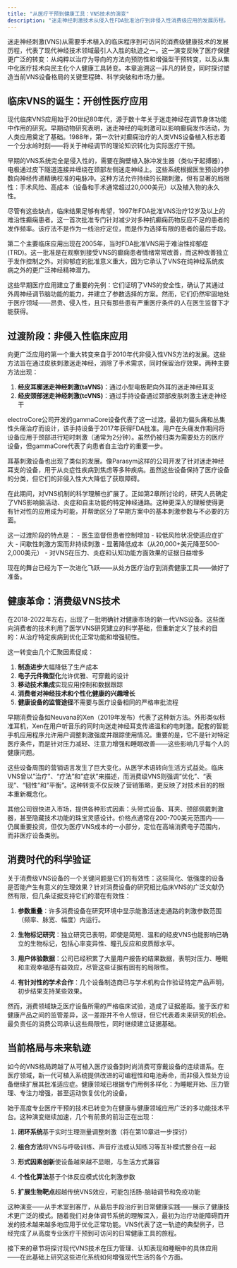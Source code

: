 ```yaml
---
title: "从医疗干预到健康工具：VNS技术的演变"
description: "迷走神经刺激技术从侵入性FDA批准治疗到非侵入性消费级应用的发展历程。"
---
```


迷走神经刺激(VNS)从需要手术植入的临床程序到可访问的消费级健康技术的发展历程，代表了现代神经技术领域最引人入胜的轨迹之一。这一演变反映了医疗保健更广泛的转变：从纯粹以治疗为导向的方法向预防性和增强型干预转变，以及从集中化医疗技术向民主化个人健康工具转变。本章追溯这一非凡的转变，同时探讨塑造当前VNS设备格局的关键里程碑、科学突破和市场力量。

## 临床VNS的诞生：开创性医疗应用

现代临床VNS应用始于20世纪80年代，源于数十年关于迷走神经在调节身体功能中作用的研究。早期动物研究表明，迷走神经的电刺激可以影响癫痫发作活动，为人类应用奠定了基础。1988年，第一次针对癫痫治疗的人类VNS设备植入标志着一个分水岭时刻——将关于神经调节的理论知识转化为实际医疗干预。

早期的VNS系统完全是侵入性的，需要在胸壁植入脉冲发生器（类似于起搏器），电极通过皮下隧道连接并缠绕在颈部左侧迷走神经上。这些系统根据医生预设的参数向神经传递精确校准的电脉冲。这种方法允许持续的长期刺激，但有显著的局限性：手术风险、高成本（设备和手术通常超过20,000美元）以及植入物的永久性。

尽管有这些缺点，临床结果足够有希望，1997年FDA批准VNS治疗12岁及以上的难治性癫痫患者。这一首次批准专门针对减少对多种抗癫痫药物反应不足的患者的发作频率。该疗法不是作为一线治疗定位，而是作为选择有限的患者的最后手段。

第二个主要临床应用出现在2005年，当时FDA批准VNS用于难治性抑郁症(TRD)。这一批准是在观察到接受VNS的癫痫患者情绪常常改善，而这种改善独立于发作控制之外。对抑郁症的批准意义重大，因为它承认了VNS在纯神经系统疾病之外的更广泛神经精神潜力。

这些早期医疗应用建立了重要的先例：它们证明了VNS的安全性，确认了其通过外周神经调节脑功能的能力，并建立了参数选择的方案。然而，它们仍然牢固地处于医疗领域——昂贵、侵入性，且只有那些患有严重医疗条件的人在医生监督下才能获得。

## 过渡阶段：非侵入性临床应用

向更广泛应用的第一个重大转变来自于2010年代非侵入性VNS方法的发展。这些方法旨在通过皮肤刺激迷走神经，消除了手术需求，同时保留治疗效果。两种主要方法出现：

1. **经皮耳廓迷走神经刺激(taVNS)**：通过小型电极靶向外耳的迷走神经耳支
2. **经皮颈部迷走神经刺激(tcVNS)**：通过手持设备通过颈部皮肤刺激主迷走神经干

electroCore公司开发的gammaCore设备代表了这一过渡。最初为偏头痛和丛集性头痛治疗而设计，该手持设备于2017年获得FDA批准。用户在头痛发作期间将设备应用于颈部进行短时刺激（通常为2分钟）。虽然仍被归类为需要处方的医疗设备，但gammaCore代表了向患者自主治疗的重要一步。

耳基刺激设备也出现了类似的发展。像Parasym这样的公司开发了针对迷走神经耳支的设备，用于从炎症性疾病到焦虑等多种疾病。虽然这些设备保持了医疗设备的分类，但它们的非侵入性大大降低了获取障碍。

在此期间，对VNS机制的科学理解也扩展了。正如第2章所讨论的，研究人员确定了VNS影响脑活动、炎症和自主功能的特定神经通路。这种更深入的理解使得更有针对性的应用成为可能，并帮助区分了早期方案中的基本刺激参数与不必要的方面。

这一过渡阶段的特点是：
- 医生监督但患者控制增加
- 较低风险状况使适应症扩大
- 间歇性刺激方案而非持续刺激
- 显著降低成本（从20,000+美元降至500-2,000美元）
- 对VNS在压力、炎症和认知功能方面效果的证据日益增多

现在的舞台已经为下一次进化飞跃——从处方医疗治疗到消费健康工具——做好了准备。

## 健康革命：消费级VNS技术

在2018-2022年左右，出现了一批明确针对健康市场的新一代VNS设备。这些面向消费者的技术利用了医学VNS研究建立的科学基础，但重新定义了技术的目的：从治疗特定疾病到优化正常功能和增强韧性。

这一转变由几个汇聚因素促成：

1. **制造进步**大幅降低了生产成本
2. **电子元件微型化**允许优雅、可穿戴的设计
3. **移动技术集成**实现应用控制和数据跟踪
4. **消费者对神经技术和个性化健康的兴趣增长**
5. **健康设备的监管途径**不需要与医疗设备相同的严格审批流程

早期消费设备如Neuvana的Xen（2019年发布）代表了这种新方法。外形类似标准耳机，Xen在用户听音乐的同时向迷走神经耳支传递温和的电刺激。配套的智能手机应用程序允许用户调整刺激强度并跟踪使用情况。重要的是，它不是针对特定医疗条件，而是针对压力减轻、注意力增强和睡眠改善——这些影响几乎每个人的健康问题。

这些设备周围的营销语言发生了巨大变化，从医学术语转向生活方式益处。临床VNS曾以"治疗"、"疗法"和"症状"来描述，而消费级VNS则强调"优化"、"表现"、"韧性"和"平衡"。这种转变不仅反映了营销策略，更反映了对技术目的的根本重新概念化。

其他公司很快进入市场，提供各种形式因素：头带式设备、耳夹、颈部佩戴刺激器，甚至隐藏技术功能的珠宝灵感设计。价格点通常在200-700美元范围内——仍属重要投资，但仅为医疗VNS成本的一小部分，定位在高端消费电子范围内，而非医疗设备类别。

## 消费时代的科学验证

关于消费级VNS设备的一个关键问题是它们的有效性：这些简化、低强度的设备是否能产生有意义的生理效果？针对消费设备的研究相比临床VNS的广泛文献仍然有限，但几条证据支持它们的潜在有效性：

1. **参数重叠**：许多消费设备在研究环境中显示能激活迷走通路的刺激参数范围（频率、脉宽、幅度）内运行。

2. **生物标记研究**：独立研究已表明，即使是简短、温和的经皮VNS也能影响已确立的生物标记，包括心率变异性、瞳孔反应和皮质醇水平。

3. **用户体验数据**：公司已经积累了大量用户报告的结果数据，表明对压力、睡眠和主观幸福感有益效应，尽管这些证据有固有的局限性。

4. **有针对性的学术合作**：几个设备制造商已与学术机构合作验证特定产品声明，初步结果支持某些效果。

然而，消费领域缺乏医疗设备所需的严格临床试验，造成了证据差距。鉴于医疗和健康产品之间的监管差异，这一差距并不令人惊讶，但它代表着未来研究的机会。最负责任的消费公司承认这些局限性，同时继续建立证据基础。

## 当前格局与未来轨迹

如今的VNS格局跨越了从可植入医疗设备到时尚消费可穿戴设备的连续谱系。在医疗领域，新一代可植入系统提供改进的可编程性和电池寿命，而非侵入性处方设备继续扩展其批准适应症。健康领域已根据专门用例多样化：为睡眠开始、压力管理、专注力增强，甚至运动恢复优化的设备。

始于高度专业医疗干预的技术已转变为在健康与健康领域应用广泛的多功能技术平台。这种演变继续加速，几个有前景的前沿正在出现：

1. **闭环系统**基于实时生理测量调整刺激（将在第10章进一步探讨）

2. **组合方法**将VNS与呼吸训练、声音疗法或认知练习等互补模式整合在一起

3. **形式因素创新**使设备越来越不显眼，与生活方式兼容

4. **个性化算法**基于个体反应模式优化刺激参数

5. **扩展生物靶点**超越传统VNS效应，可能包括肠-脑轴调节和免疫功能

这种演变——从手术室到客厅，从最后手段治疗到日常健康实践——展示了健康技术更广泛的模式。随着我们对身体调节系统的理解深入，最初为治疗功能障碍而开发的技术越来越多地应用于优化正常功能。VNS代表了这一轨迹的典型例子，已经完成了从高度专业医疗干预到可访问的日常健康工具的旅程。

接下来的章节将探讨现代VNS技术在压力管理、认知表现和睡眠中的具体应用——在此基础上研究这些进化系统如何增强现代生活的各个方面。